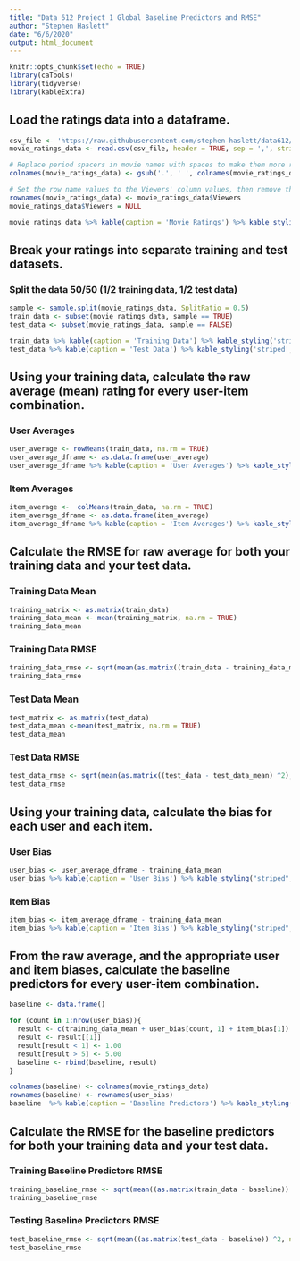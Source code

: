 ```yaml
---
title: "Data 612 Project 1 Global Baseline Predictors and RMSE"
author: "Stephen Haslett"
date: "6/6/2020"
output: html_document
---
```


```r
knitr::opts_chunk$set(echo = TRUE)
library(caTools)
library(tidyverse)
library(kableExtra)
```


## Load the ratings data into a dataframe.
```r
csv_file <- 'https://raw.githubusercontent.com/stephen-haslett/data612/612-project-1/movie_ratings.csv'
movie_ratings_data <- read.csv(csv_file, header = TRUE, sep = ',', stringsAsFactors = FALSE)

# Replace period spacers in movie names with spaces to make them more readable.
colnames(movie_ratings_data) <- gsub('.', ' ', colnames(movie_ratings_data), fixed = TRUE)

# Set the row name values to the Viewers' column values, then remove the Viewers column as it is no longer needed.
rownames(movie_ratings_data) <- movie_ratings_data$Viewers
movie_ratings_data$Viewers = NULL

movie_ratings_data %>% kable(caption = 'Movie Ratings') %>% kable_styling('striped', full_width = TRUE)
```


## Break your ratings into separate training and test datasets.

### Split the data 50/50 (1/2 training data, 1/2 test data)
```r
sample <- sample.split(movie_ratings_data, SplitRatio = 0.5)
train_data <- subset(movie_ratings_data, sample == TRUE)
test_data <- subset(movie_ratings_data, sample == FALSE)

train_data %>% kable(caption = 'Training Data') %>% kable_styling('striped', full_width = TRUE)
test_data %>% kable(caption = 'Test Data') %>% kable_styling('striped', full_width = TRUE)
```



## Using your training data, calculate the raw average (mean) rating for every user-item combination.

### User Averages
```r
user_average <- rowMeans(train_data, na.rm = TRUE)
user_average_dframe <- as.data.frame(user_average)
user_average_dframe %>% kable(caption = 'User Averages') %>% kable_styling('striped', full_width = TRUE)
```



### Item Averages
```r
item_average <-  colMeans(train_data, na.rm = TRUE)
item_average_dframe <- as.data.frame(item_average)
item_average_dframe %>% kable(caption = 'Item Averages') %>% kable_styling('striped', full_width = TRUE)
```

## Calculate the RMSE for raw average for both your training data and your test data.

### Training Data Mean
```r
training_matrix <- as.matrix(train_data)
training_data_mean <- mean(training_matrix, na.rm = TRUE)
training_data_mean
```


### Training Data RMSE
```r
training_data_rmse <- sqrt(mean(as.matrix((train_data - training_data_mean) ^2), na.rm = TRUE))
training_data_rmse
```


### Test Data Mean
```r
test_matrix <- as.matrix(test_data)
test_data_mean <-mean(test_matrix, na.rm = TRUE)
test_data_mean
```


### Test Data RMSE
```r
test_data_rmse <- sqrt(mean(as.matrix((test_data - test_data_mean) ^2), na.rm = TRUE))
test_data_rmse
```


## Using your training data, calculate the bias for each user and each item.

### User Bias
```r
user_bias <- user_average_dframe - training_data_mean
user_bias %>% kable(caption = 'User Bias') %>% kable_styling("striped", full_width = TRUE)
```


### Item Bias
```r
item_bias <- item_average_dframe - training_data_mean
item_bias %>% kable(caption = 'Item Bias') %>% kable_styling("striped", full_width = TRUE)
```


## From the raw average, and the appropriate user and item biases, calculate the baseline predictors for every user-item combination.
```r
baseline <- data.frame()

for (count in 1:nrow(user_bias)){
  result <- c(training_data_mean + user_bias[count, 1] + item_bias[1])
  result <- result[[1]]
  result[result < 1] <- 1.00
  result[result > 5] <- 5.00
  baseline <- rbind(baseline, result)
}

colnames(baseline) <- colnames(movie_ratings_data)
rownames(baseline) <- rownames(user_bias)
baseline  %>% kable(caption = 'Baseline Predictors') %>% kable_styling("striped", full_width = TRUE)
```


## Calculate the RMSE for the baseline predictors for both your training data and your test data.

### Training Baseline Predictors RMSE
```r
training_baseline_rmse <- sqrt(mean((as.matrix(train_data - baseline)) ^2, na.rm = TRUE))
training_baseline_rmse
```


### Testing Baseline Predictors RMSE
```r
test_baseline_rmse <- sqrt(mean((as.matrix(test_data - baseline)) ^2, na.rm = TRUE))
test_baseline_rmse
```

